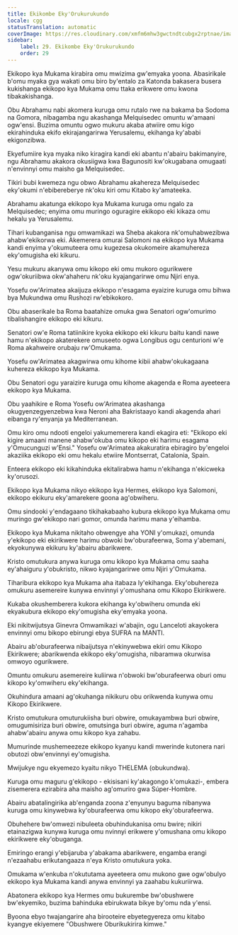 ```yaml
---
title: Ekikombe Eky'Orukurukundo
locale: cgg
statusTranslation: automatic
coverImage: https://res.cloudinary.com/xmfm6mhw3gwctndtcubgx2rptnae/image/upload/v1741354419/small_cover_la_gran_rebelion_28716e29d2.webp
sidebar:
    label: 29. Ekikombe Eky'Orukurukundo
    order: 29
---
```

Ekikopo kya Mukama kirabira omu mwizima gw'emyaka yoona. Abasirikale b'omu myaka gya wakati omu biro by'entalo za Katonda bakasera busera kukishanga ekikopo kya Mukama omu ttaka erikwere omu kwona tibakakishanga.

Obu Abrahamu nabi akomera kuruga omu rutalo rwe na bakama ba Sodoma na Gomora, nibagamba ngu akashanga Melquisedec omuntu w'amaani ogw'ensi. Buzima omuntu ogwo mukuru akaba atwiire omu kigo ekirahinduka ekifo ekirajangarirwa Yerusalemu, ekihanga ky'ababi ekigonzibwa.

Ekyefumiire kya myaka niko kiragira kandi eki abantu n'abairu bakimanyire, ngu Abrahamu akakora okusiigwa kwa Bagunositi kw'okugabana omugaati n'envinnyi omu maisho ga Melquisedec.

Tikiri bubi kwemeza ngu obwo Abrahamu akahereza Melquisedec eky'okumi n'ebibereberye nk'oku kiri omu Kitabo ky'amateeka.

Abrahamu akatunga ekikopo kya Mukama kuruga omu ngalo za Melquisedec; enyima omu muringo oguragire ekikopo eki kikaza omu hekalu ya Yerusalemu.

Tihari kubanganisa ngu omwamikazi wa Sheba akakora nk'omuhabwezibwa ahabw'ekikorwa eki. Akemerera omurai Salomoni na ekikopo kya Mukama kandi enyima y'okumuteera omu kugezesa okukomeire akamuhereza eky'omugisha eki kikuru.

Yesu mukuru akanywa omu kikopo eki omu mukoro ogurikwere ogw'okuriibwa okw'ahaheru nk'oku kyajangarirwe omu Njiri enya.

Yosefu ow'Arimatea akaijuza ekikopo n'esagama eyaizire kuruga omu bihwa bya Mukundwa omu Rushozi rw'ebikokoro.

Obu abaserikale ba Roma baatahize omuka gwa Senatori ogw'omurimo tibalishangire ekikopo eki kikuru.

Senatori ow'e Roma tatiinikire kyoka ekikopo eki kikuru baitu kandi nawe hamu n'ekikopo akaterekere omuseeto ogwa Longibus ogu centurioni w'e Roma akahweire orubaju rw'Omukama.

Yosefu ow'Arimatea akagwirwa omu kihome kibii ahabw'okukagaana kuhereza ekikopo kya Mukama.

Obu Senatori ogu yaraizire kuruga omu kihome akagenda e Roma ayeeteera ekikopo kya Mukama.

Obu yaahikire e Roma Yosefu ow'Arimatea akashanga okugyenzegyenzebwa kwa Neroni aha Bakristaayo kandi akagenda ahari eibanga ry'enyanja ya Mediterranean.

Omu kiro omu ndooti engeloi yakumemerera kandi ekagira eti: "Ekikopo eki kigire amaani manene ahabw'okuba omu kikopo eki harimu esagama y'Omucunguzi w'Ensi." Yosefu ow'Arimatea akakuratira ebiragiro by'engeloi akaziika ekikopo eki omu hekalu etwiire Montserrat, Catalonia, Spain.

Enteera ekikopo eki kikahinduka ekitalirabwa hamu n'ekihanga n'ekicweka ky'orusozi.

Ekikopo kya Mukama nikyo ekikopo kya Hermes, ekikopo kya Salomoni, ekikopo ekikuru eky'amarekere goona ag'obwiheru.

Omu sindooki y'endagaano tikihakabaaho kubura ekikopo kya Mukama omu muringo gw'ekikopo nari gomor, omunda harimu mana y'eihamba.

Ekikopo kya Mukama nikitaho obwengye aha YONI y'omukazi, omunda y'ekikopo eki ekirikwere harimu obwoki bw'oburafeerwa, Soma y'abemani, ekyokunywa ekikuru ky'abairu abarikwere.

Kristo omutukura anywa kuruga omu kikopo kya Mukama omu saaha ey'ahaiguru y'obukristo, nikwo kyajangarirwe omu Njiri y'Omukama.

Tiharibura ekikopo kya Mukama aha itabaza ly'ekihanga. Eky'obuhereza omukuru asemereire kunywa envinnyi y'omushana omu Kikopo Ekirikwere.

Kukaba okushemberera kukora ekihanga ky'obwiheru omunda eki ekyakubura ekikopo eky'omugisha eky'emyaka yoona.

Eki nikitwijutsya Ginevra Omwamikazi w'abajin, ogu Lanceloti akayokera envinnyi omu bikopo ebirungi ebya SUFRA na MANTI.

Abairu ab'oburafeerwa nibaijutsya n'ekinywebwa ekiri omu Kikopo Ekirikwere; abarikwenda ekikopo eky'omugisha, nibaramwa okurwisa omwoyo ogurikwere.

Omuntu omukuru asemereire kuliirwa n'obwoki bw'oburafeerwa oburi omu kikopo ky'omwiheru eky'ekihanga.

Okuhindura amaani ag'okuhanga nikikuru obu orikwenda kunywa omu Kikopo Ekirikwere.

Kristo omutukura omuturukiisha buri obwire, omukayambwa buri obwire, omugumisiriza buri obwire, omutsinga buri obwire, aguma n'agamba ahabw'abairu anywa omu kikopo kya zahabu.

Mumurinde mushemeezeze ekikopo kyanyu kandi mwerinde kutonera nari obutozi obw'envinnyi ey'omugisha.

Mwijukye ngu ekyemezo kyaitu nikyo THELEMA (obukundwa).

Kuruga omu maguru g'ekikopo - ekisisani ky'akagongo k'omukazi-, embera zisemerera ezirabira aha maisho ag'omuriro gwa Súper-Hombre.

Abairu abatalingirika ab'enganda zoona z'enyunyu baguma nibanywa kuruga omu kinywebwa ky'oburafeerwa omu kikopo eky'oburafeerwa.

Obuhehere bw'omwezi nibuleeta obuhindukanisa omu bwire; nikiri etainazigwa kunywa kuruga omu nvinnyi erikwere y'omushana omu kikopo ekirikwere eky'obuganga.

Emiringo erangi y'ebijaruba y'abakama abarikwere, engamba erangi n'ezaahabu erikutangaaza n'eya Kristo omutukura yoka.

Omukama w'enkuba n'okututama ayeeteera omu mukono gwe ogw'obulyo ekikopo kya Mukama kandi anywa envinnyi ya zaahabu kukuriirwa.

Abatonera ekikopo kya Hermes omu bukurembe bw'obushwere bw'ekyemiko, buzima bahinduka ebirukwata bikye by'omu nda y'ensi.

Byoona ebyo twajangarire aha birooteire ebyetegyereza omu kitabo kyangye ekiyemere "Obushwere Oburikukirira kimwe."


